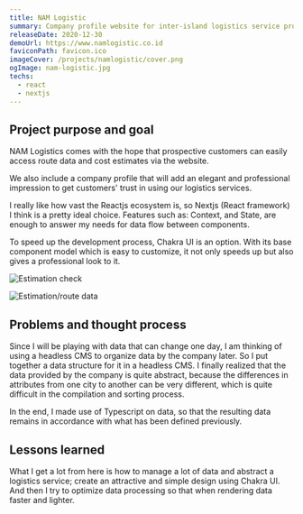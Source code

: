 ```yaml
---
title: NAM Logistic
summary: Company profile website for inter-island logistics service providers in Indonesia.
releaseDate: 2020-12-30
demoUrl: https://www.namlogistic.co.id
faviconPath: favicon.ico
imageCover: /projects/namlogistic/cover.png
ogImage: nam-logistic.jpg
techs:
  - react
  - nextjs
---
```


## Project purpose and goal

NAM Logistics comes with the hope that prospective customers can easily access route data and cost estimates via the website.

We also include a company profile that will add an elegant and professional impression to get customers' trust in using our logistics services.

I really like how vast the Reactjs ecosystem is, so Nextjs (React framework) I think is a pretty ideal choice. Features such as: Context, and State, are enough to answer my needs for data flow between components.

To speed up the development process, Chakra UI is an option. With its base component model which is easy to customize, it not only speeds up but also gives a professional look to it.

![Estimation check](/projects/namlogistic/estimate.png)

![Estimation/route data](/projects/namlogistic/data.png)

## Problems and thought process

Since I will be playing with data that can change one day, I am thinking of using a headless CMS to organize data by the company later. So I put together a data structure for it in a headless CMS. I finally realized that the data provided by the company is quite abstract, because the differences in attributes from one city to another can be very different, which is quite difficult in the compilation and sorting process.

In the end, I made use of Typescript on data, so that the resulting data remains in accordance with what has been defined previously.

## Lessons learned

What I get a lot from here is how to manage a lot of data and abstract a logistics service; create an attractive and simple design using Chakra UI. And then I try to optimize data processing so that when rendering data faster and lighter.

